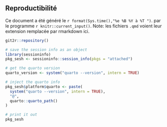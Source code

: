 <!-- :::{.callout-note collapse="true"} -->
## Reproductibilité  {.unnumbered .unlisted}     
<!-- unlisted doesnt appear in table of contents -->

Ce document a été généré le `r format(Sys.time(),"%e %B %Y à %T ")`.    par le programme `r knitr::current_input()`.  Note: les fichiers `.qmd` voient leur extension remplacée par rmarkdown ici.  

```r
git2r::repository()
```

```r
# save the session info as an object
library(sessioninfo)
pkg_sesh <- sessioninfo::session_info(pkgs = "attached")

# get the quarto version
quarto_version <- system("quarto --version", intern = TRUE)

# inject the quarto info
pkg_sesh$platform$quarto <- paste(
  system("quarto --version", intern = TRUE), 
  "@", 
  quarto::quarto_path()
)

# print it out
pkg_sesh
```
<!-- ::: -->

